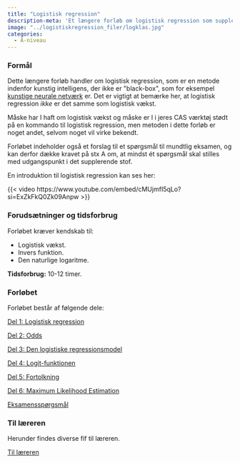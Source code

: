 ```yaml
---
title: "Logistisk regression"
description-meta: 'Et længere forløb om logistisk regression som supplerende stof på A-niveau inklusiv spørgsmål til mundtlig eksamen'
image: "../logistiskregression_filer/logklas.jpg"
categories:
  - A-niveau
---
```



### Formål

Dette længere forløb handler om logistisk regression, som er en metode indenfor kunstig intelligens, der ikke er \"black-box\", som for eksempel [kunstige neurale netværk](../../materiale/neurale_net/neurale_net.qmd) er. Det er vigtigt at bemærke her, at logistisk regression *ikke* er det samme som logistisk vækst. 

Måske har I haft om logistisk vækst og måske er I i jeres CAS værktøj stødt på en kommando til logistisk regression, men metoden i dette forløb er noget andet, selvom noget vil virke bekendt.

Forløbet indeholder også et forslag til et spørgsmål til mundtlig eksamen, og kan derfor dække kravet på stx A om, at mindst ét spørgsmål skal stilles med udgangspunkt i det supplerende stof.

En introduktion til logistisk regression kan ses her:

{{< video https://www.youtube.com/embed/cMUjmfI5qLo?si=ExZkFkQ0Zk09Anpw >}}


### Forudsætninger og tidsforbrug
Forløbet kræver kendskab til:

+ Logistisk vækst.
+ Invers funktion.
+ Den naturlige logaritme.


**Tidsforbrug:** 10-12 timer.


### Forløbet

Forløbet består af følgende dele:

[Del 1: Logistisk regression](log_reg_del1.qmd){.btn .button_ai .button_ai_morkblaa_pink}


[Del 2: Odds](log_reg_del2.qmd){.btn .button_ai .button_ai_morkblaa_pink}

[Del 3: Den logistiske regressionsmodel](log_reg_del3.qmd){.btn .button_ai .button_ai_morkblaa_pink}

[Del 4: Logit-funktionen](log_reg_del4.qmd){.btn .button_ai .button_ai_morkblaa_pink}

[Del 5: Fortolkning](log_reg_del5.qmd){.btn .button_ai .button_ai_morkblaa_pink}

[Del 6: Maximum Likelihood Estimation](log_reg_del6.qmd){.btn .button_ai .button_ai_morkblaa_pink}

[Eksamensspørgsmål](log_reg_eksamen.qmd){.btn .button_ai .button_ai_morkblaa_pink}


### Til læreren

Herunder findes diverse fif til læreren.

[Til læreren](log_reg_laereren.qmd){.btn .button_ai .button_ai_pink_morkblaa}

